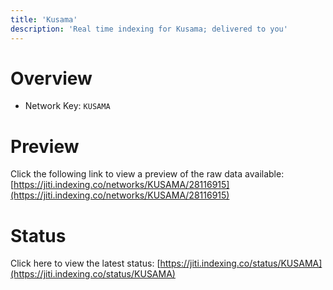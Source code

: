 ```yaml
---
title: 'Kusama'
description: 'Real time indexing for Kusama; delivered to you'
---
```


# Overview
- Network Key: `KUSAMA`

# Preview
Click the following link to view a preview of the raw data available: [https://jiti.indexing.co/networks/KUSAMA/28116915](https://jiti.indexing.co/networks/KUSAMA/28116915)

# Status
Click here to view the latest status: [https://jiti.indexing.co/status/KUSAMA](https://jiti.indexing.co/status/KUSAMA)
